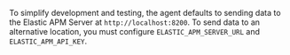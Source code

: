 

To simplify development and testing,
the agent defaults to sending data to the Elastic APM Server at `http://localhost:8200`.
To send data to an alternative location, you must configure `ELASTIC_APM_SERVER_URL` and `ELASTIC_APM_API_KEY`.